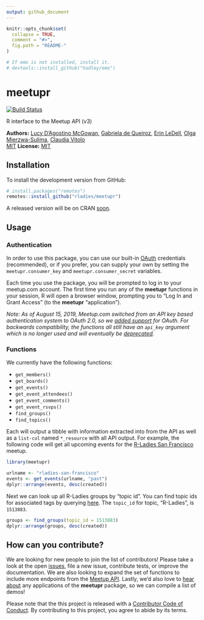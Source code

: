 ```yaml
---
output: github_document
---
```


<!-- README.md is generated from README.Rmd. Please edit the Rmd file -->

```r
knitr::opts_chunk$set(
  collapse = TRUE,
  comment = "#>",
  fig.path = "README-"
)

# If emo is not installed, install it.
# devtools::install_github("hadley/emo")
```

# meetupr
[![Build Status](https://travis-ci.org/rladies/meetupr.svg?branch=master)](https://travis-ci.org/rladies/meetupr)

R interface to the Meetup API (v3)

**Authors:** [Lucy D'Agostino McGowan](http://www.lucymcgowan.com), [Gabriela de Queiroz](http://gdequeiroz.github.io/), [Erin LeDell](http://www.stat.berkeley.edu/~ledell/), [Olga Mierzwa-Sulima](https://github.com/olgamie), [Claudia Vitolo](https://github.com/cvitolo)<br/> [MIT](https://opensource.org/licenses/MIT)
**License:** [MIT](https://opensource.org/licenses/MIT)

## Installation

To install the development version from GitHub:

```r
# install.packages("remotes")
remotes::install_github("rladies/meetupr")
```
A released version will be on CRAN [soon](https://github.com/rladies/meetupr/issues/24).

## Usage

### Authentication

In order to use this package, you can use our built-in [OAuth](https://www.meetup.com/meetup_api/auth/) credentials (recommended), or if you prefer, you can supply your own by setting the `meetupr.consumer_key` and `meetupr.consumer_secret` variables. 

Each time you use the package, you will be prompted to log in to your meetup.com account.  The first time you run any of the **meetupr** functions in your session, R will open a browser window, prompting you to "Log In and Grant Access" (to the **meetupr** "application").

_Note: As of August 15, 2019, Meetup.com switched from an API key based authentication system to OAuth 2.0, so we [added support](https://github.com/rladies/meetupr/issues/51) for OAuth.  For backwards compatibility, the functions all still have an `api_key` argument which is no longer used and will eventually be [deprecated](https://github.com/rladies/meetupr/issues/59)._ 

### Functions

We currently have the following functions:

* `get_members()`
* `get_boards()`
* `get_events()`  
* `get_event_attendees()`  
* `get_event_comments()`
* `get_event_rsvps()`
* `find_groups()`
* `find_topics()`

Each will output a tibble with information extracted into from the API as well as a `list-col` named `*_resource` with all API output. For example, the following code will get all upcoming events for the [R-Ladies San Francisco](https://meetup.com/rladies-san-francisco) meetup.

```r
library(meetupr)

urlname <- "rladies-san-francisco"
events <- get_events(urlname, "past")
dplyr::arrange(events, desc(created))
```

Next we can look up all R-Ladies groups by "topic id".  You can find topic ids for associated tags by querying [here](https://secure.meetup.com/meetup_api/console/?path=/find/topics).  The `topic_id` for topic, "R-Ladies", is `1513883`.

```r
groups <- find_groups(topic_id = 1513883)
dplyr::arrange(groups, desc(created))
```


## How can you contribute?

We are looking for new people to join the list of contributors!  Please take a look at the open [issues](https://github.com/rladies/meetupr/issues), file a new issue, contribute tests, or improve the documentation.  We are also looking to expand the set of functions to include more endpoints from the [Meetup API](https://www.meetup.com/meetup_api/).  Lastly, we'd also love to [hear about](https://github.com/rladies/meetupr/issues/74) any applications of the **meetupr** package, so we can compile a list of demos!

Please note that the this project is released with a [Contributor Code of Conduct](CODE_OF_CONDUCT.md). By contributing to this project, you agree to abide by its terms.
